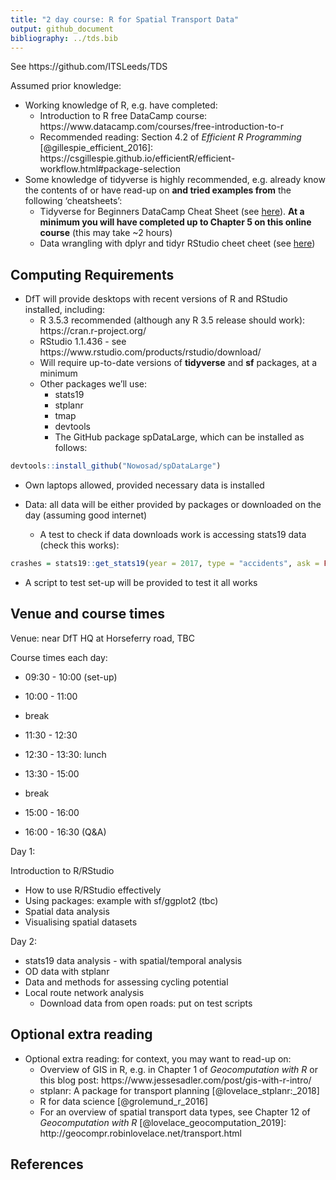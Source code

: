 ```yaml
---
title: "2 day course: R for Spatial Transport Data"
output: github_document
bibliography: ../tds.bib
---
```


See https://github.com/ITSLeeds/TDS

Assumed prior knowledge:

- Working knowledge of R, e.g. have completed: 
  - Introduction to R free DataCamp course: https://www.datacamp.com/courses/free-introduction-to-r
  - Recommended reading: Section 4.2 of *Efficient R Programming* [@gillespie_efficient_2016]: https://csgillespie.github.io/efficientR/efficient-workflow.html#package-selection

- Some knowledge of tidyverse is highly recommended, e.g. already know the contents of or have read-up on **and tried examples from** the following 'cheatsheets':
  - Tidyverse for Beginners DataCamp Cheat Sheet (see [here](https://s3.amazonaws.com/assets.datacamp.com/blog_assets/Tidyverse+Cheat+Sheet.pdf)). **At a minimum you will have completed up to Chapter 5 on this online course** (this may take ~2 hours)
  - Data wrangling with dplyr and tidyr RStudio cheet cheet (see [here](https://www.rstudio.com/wp-content/uploads/2015/02/data-wrangling-cheatsheet.pdf))
  
<!-- **It's in the Analysis directorate** -->

## Computing Requirements

- DfT will provide desktops with recent versions of R and RStudio installed, including:
  - R 3.5.3 recommended (although any R 3.5 release should work): https://cran.r-project.org/
  - RStudio 1.1.436 - see https://www.rstudio.com/products/rstudio/download/
  - Will require up-to-date versions of **tidyverse** and **sf** packages, at a minimum
  - Other packages we'll use:
    - stats19
    - stplanr
    - tmap
    - devtools
    - The GitHub package spDataLarge, which can be installed as follows:
    
```r
devtools::install_github("Nowosad/spDataLarge")
```

- Own laptops allowed, provided necessary data is installed

- Data: all data will be either provided by packages or downloaded on the day (assuming good internet)
  - A test to check if data downloads work is accessing stats19 data (check this works):

```r
crashes = stats19::get_stats19(year = 2017, type = "accidents", ask = FALSE)
```

- A script to test set-up will be provided to test it all works

## Venue and course times

Venue: near DfT HQ at Horseferry road, TBC

Course times each day:

- 09:30 - 10:00 (set-up)

- 10:00 - 11:00

- break

- 11:30 - 12:30

- 12:30 - 13:30: lunch

- 13:30 - 15:00

- break

- 15:00 - 16:00

- 16:00 - 16:30 (Q&A)

Day 1:

Introduction to R/RStudio

- How to use R/RStudio effectively 
- Using packages: example with sf/ggplot2 (tbc)
- Spatial data analysis
- Visualising spatial datasets

Day 2:

- stats19 data analysis - with spatial/temporal analysis 
- OD data with stplanr
- Data and methods for assessing cycling potential
- Local route network analysis 
  - Download data from open roads: put on test scripts

## Optional extra reading

- Optional extra reading: for context, you may want to read-up on:
  - Overview of GIS in R, e.g. in Chapter 1 of *Geocomputation with R* or this blog post: https://www.jessesadler.com/post/gis-with-r-intro/
  - stplanr: A package for transport planning [@lovelace_stplanr:_2018]
  - R for data science [@grolemund_r_2016]
  - For an overview of spatial transport data types, see  Chapter 12 of *Geocomputation with R* [@lovelace_geocomputation_2019]: http://geocompr.robinlovelace.net/transport.html

  
## References




